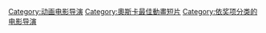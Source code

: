 [[Category:动画电影导演|Category:动画电影导演]]
[[Category:奧斯卡最佳動畫短片|Category:奧斯卡最佳動畫短片]]
[[Category:依奖项分类的电影导演|Category:依奖项分类的电影导演]]